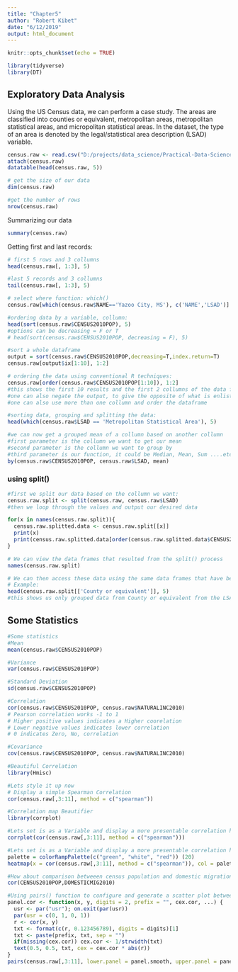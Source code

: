 ```yaml
---
title: "Chapter5"
author: "Robert Kibet"
date: "6/12/2019"
output: html_document
---
```


```r
knitr::opts_chunk$set(echo = TRUE)
```

```r
library(tidyverse)
library(DT)
```

## Exploratory Data Analysis
Using the US Census data, we can perform a case study. The areas
are classified into counties or equivalent, metropolitan areas, metropolitan statistical
areas, and micropolitan statistical areas. In the dataset, the type of an area is denoted
by the legal/statistical area description (LSAD) variable.
```r
census.raw <- read.csv("D:/projects/data_science/Practical-Data-Science-using-R-with-Kibet/source_datasets/metropolitan.csv")
attach(census.raw)
datatable(head(census.raw, 5))
```

```r
# get the size of our data
dim(census.raw)
```

```r
#get the number of rows
nrow(census.raw)
```

Summarizing our data
```r
summary(census.raw)
```

Getting first and last records:
```r
# first 5 rows and 3 collumns
head(census.raw[, 1:3], 5)
```
```r
#last 5 records and 3 collumns
tail(census.raw[, 1:3], 5)

```

```r
# select where function: which()
census.raw[which(census.raw$NAME=='Yazoo City, MS'), c('NAME','LSAD')]
```

```r
#ordering data by a variable, collumn:
head(sort(census.raw$CENSUS2010POP), 5)
#options can be decreasing = F or T
# head(sort(census.raw$CENSUS2010POP, decreasing = F), 5)
```

```r
#sort a whole dataframe
output = sort(census.raw$CENSUS2010POP,decreasing=T,index.return=T)
census.raw[output$ix[1:10], 1:2]
```
```r
# ordering the data using conventional R techniques:
census.raw[order(census.raw$CENSUS2010POP[1:10]), 1:2]
#this shows the first 10 results and the first 2 collumns of the data frame, ordered data.
#one can also negate the output, to give the opposite of what is enlisted
#one can also use more than one collumn and order the dataframe
```

```r
#sorting data, grouping and splitting the data:
head(which(census.raw$LSAD == 'Metropolitan Statistical Area'), 5)
```
```r
#we can now get a grouped mean of a collumn based on another collumn
#first parameter is the collumn we want to get our mean
#second parameter is the collumn we want to group by
#third parameter is our function, it could be Median, Mean, Sum ....etc
by(census.raw$CENSUS2010POP, census.raw$LSAD, mean)
```

### using split()
```r

#first we split our data based on the collumn we want:
census.raw.split <- split(census.raw, census.raw$LSAD)
#then we loop through the values and output our desired data

for(x in names(census.raw.split)){
  census.raw.splitted.data <- census.raw.split[[x]]
  print(x)
  print(census.raw.splitted.data[order(census.raw.splitted.data$CENSUS2010POP)[1:5], c(1,3)])
}
```
```r
# We can view the data frames that resulted from the split() process
names(census.raw.split)
```

```r
# We can then access these data using the same data frames that have been splitted
# Example:
head(census.raw.split[['County or equivalent']], 5)
#this shows us only grouped data from County or equivalent from the LSAD collumn, this data has been splitted to remain with only County or equivalent in the LSAD collumn
```

## Some Statistics
```r
#Some statistics
#Mean
mean(census.raw$CENSUS2010POP)
```
```r
#Variance
var(census.raw$CENSUS2010POP)
```
```r
#Standard Deviation
sd(census.raw$CENSUS2010POP)
```

```r
#Correlation
cor(census.raw$CENSUS2010POP, census.raw$NATURALINC2010)
# Pearson correlation works -1 to 1
# Higher positive values indicates a Higher coorelation
# Lower negative values indicates lower correlation
# 0 indicates Zero, No, correlation
```
```r
#Covariance
cov(census.raw$CENSUS2010POP, census.raw$NATURALINC2010)
```

```r
#Beautiful Correlation
library(Hmisc)
```

```r
#Lets style it up now
# Display a simple Spearman Correlation
cor(census.raw[,3:11], method = c("spearman"))
```
```r
#Correlation map Beautifier
library(corrplot)
```

```r
#Lets set is as a Variable and display a more presentable correlation heat Map
corrplot(cor(census.raw[,3:11], method = c("spearman")))
```
```r
#Lets set is as a Variable and display a more presentable correlation heat Map
palette = colorRampPalette(c("green", "white", "red")) (20)
heatmap(x = cor(census.raw[,3:11], method = c("spearman")), col = palette, symm = TRUE)
```




```r
#How about comparison betweeen census population and domestic migration. More specifics
cor(CENSUS2010POP,DOMESTICMIG2010)
```

```r
#Using pairs() function to configure and generate a scatter plot between all variables held together by default
panel.cor <- function(x, y, digits = 2, prefix = "", cex.cor, ...) {
  usr <- par("usr"); on.exit(par(usr))
  par(usr = c(0, 1, 0, 1))
  r <- cor(x, y)
  txt <- format(c(r, 0.123456789), digits = digits)[1]
  txt <- paste(prefix, txt, sep = "")
  if(missing(cex.cor)) cex.cor <- 1/strwidth(txt)
  text(0.5, 0.5, txt, cex = cex.cor * abs(r))
}
pairs(census.raw[,3:11], lower.panel = panel.smooth, upper.panel = panel.cor)
```

















